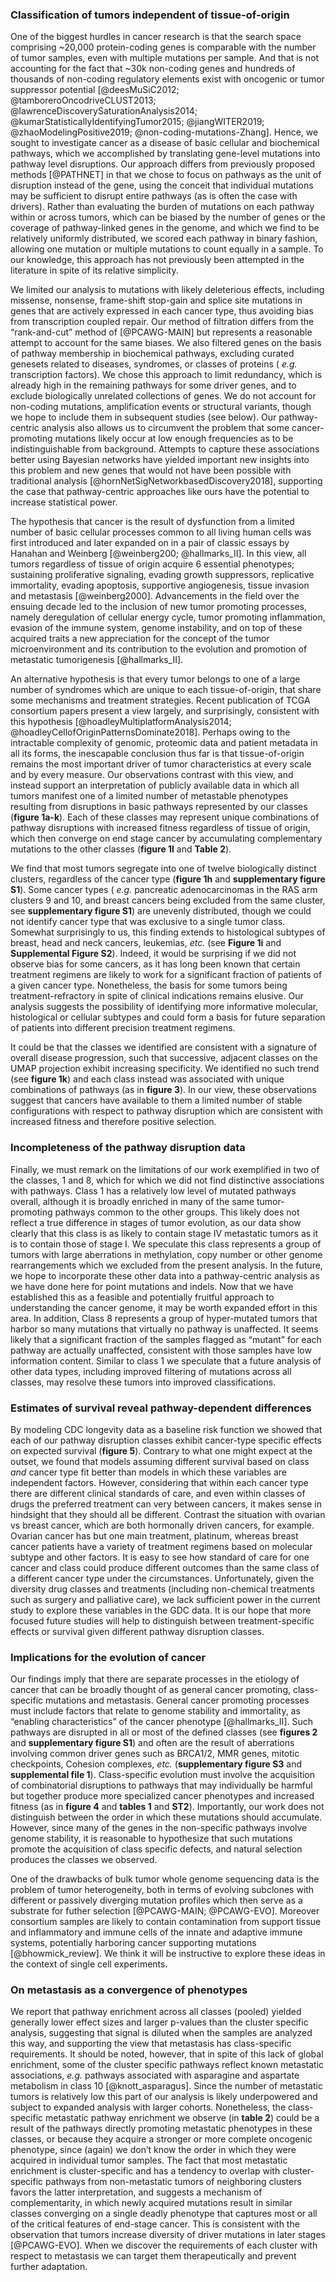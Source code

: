 ### Classification of tumors independent of tissue-of-origin
 
One of the biggest hurdles in cancer research is that the search space
comprising ~20,000 protein-coding genes is comparable with the number of tumor
samples, even with multiple mutations per sample. And that is not accounting for
the fact that ~30k non-coding genes and hundreds of thousands of non-coding
regulatory elements exist with oncogenic or tumor suppressor potential
[@deesMuSiC2012;
@tamboreroOncodriveCLUST2013; @lawrenceDiscoverySaturationAnalysis2014;
@kumarStatisticallyIdentifyingTumor2015; @jiangWITER2019;
@zhaoModelingPositive2019; @non-coding-mutations-Zhang]. Hence, we sought to
investigate cancer as a disease of basic cellular and biochemical pathways,
which we accomplished by translating gene-level mutations into pathway level
disruptions. Our approach differs from previously proposed methods [@PATHNET] in
that we chose to focus on pathways as the unit of disruption instead of the
gene, using the conceit that individual mutations may be sufficient to disrupt
entire pathways (as is often the case with drivers). Rather than evaluating the
burden of mutations on each pathway within or across tumors, which can be biased
by the number of genes or the coverage of pathway-linked genes in the genome,
and which we find to be relatively uniformly distributed, we scored each pathway
in binary fashion, allowing one mutation or multiple mutations to count equally
in a sample. To our knowledge, this approach has not previously been attempted
in the literature in spite of its relative simplicity.

We limited our analysis to mutations with likely deleterious effects, including
missense, nonsense, frame-shift stop-gain and splice site mutations in genes
that are actively expressed in each cancer type, thus avoiding bias from
transcription coupled repair. Our method of filtration differs from the
"rank-and-cut" method of [@PCAWG-MAIN] but represents a reasonable attempt to
account for the same biases. We also filtered genes on the basis of pathway
membership in biochemical pathways, excluding curated genesets related to
diseases, syndromes, or classes of proteins ( _e.g._ transcription factors). We
chose this approach to limit redundancy, which is already high in the remaining
pathways for some driver genes, and to exclude biologically unrelated
collections of genes. We do not account for non-coding mutations, amplification
events or structural variants, though we hope to include them in subsequent
studies (see below). Our pathway-centric analysis also allows us to circumvent
the problem that some cancer-promoting mutations likely occur at low enough
frequencies as to be indistinguishable from background. Attempts to capture
these associations better using Bayesian networks have yielded important new
insights into this problem and new genes that would not have been possible with
traditional analysis [@hornNetSigNetworkbasedDiscovery2018], supporting the case
that pathway-centric approaches like ours have the potential to increase
statistical power.

The hypothesis that cancer is the result of dysfunction from a limited number of
basic cellular processes common to all living human cells was first
introduced and later expanded on in a pair of classic essays by Hanahan and
Weinberg [@weinberg200; @hallmarks_II]. In this view, all tumors regardless of
tissue of origin acquire 6 essential phenotypes; sustaining proliferative
signaling, evading growth suppressors, replicative immortality, evading
apoptosis, supportive angiogenesis, tissue invasion and metastasis
[@weinberg2000]. Advancements in the field over the ensuing decade led to the
inclusion of new tumor promoting processes, namely deregulation of cellular
energy cycle, tumor promoting inflammation, evasion of the immune system, genome
instability, and on top of these acquired traits a new appreciation for the
concept of the tumor microenvironment and its contribution to the evolution and
promotion of metastatic tumorigenesis [@hallmarks_II]. 

An alternative hypothesis is that every tumor belongs to one of a large number
of syndromes which are unique to each tissue-of-origin, that share some
mechanisms and treatment strategies. Recent publication of TCGA consortium
papers present a view largely, and surprisingly, consistent with this hypothesis
[@hoadleyMultiplatformAnalysis2014; @hoadleyCellofOriginPatternsDominate2018].
Perhaps owing to the intractable complexity of genomic, proteomic data and
patient metadata in all its forms, the inescapable conclusion thus far is that
tissue-of-origin remains the most important driver of tumor characteristics at
every scale and by every measure. Our observations contrast with this view, and
instead support an interpretation of publicly available data in which all tumors
manifest one of a limited number of metastable phenotypes resulting from
disruptions in basic pathways represented by our classes (**figure 1a-k**). Each
of these classes may represent unique combinations of pathway disruptions with
increased fitness regardless of tissue of origin, which then converge on end
stage cancer by accumulating complementary mutations to the other classes
(**figure 1l** and **Table 2**).

We find that most tumors segregate into one of twelve biologically distinct
clusters, regardless of the cancer type (**figure 1h** and **supplementary
figure S1**). Some cancer types ( _e.g._ pancreatic adenocarcinomas in the RAS
arm clusters 9 and 10, and breast cancers being excluded from the same cluster,
see **supplementary figure S1**) are unevenly distributed, though we could not
identify cancer type that was exclusive to a single tumor class. Somewhat
surprisingly to us, this finding extends to histological subtypes of breast,
head and neck cancers, leukemias, _etc._ (see **Figure 1i** and **Supplemental
Figure S2**). Indeed, it would be surprising if we did not observe bias for some
cancers, as it has long been known that certain treatment regimens are likely to
work for a significant fraction of patients of a given cancer type. Nonetheless,
the basis for some tumors being treatment-refractory in spite of clinical
indications remains elusive. Our analysis suggests the possibility of
identifying more informative molecular, histological or cellular subtypes and
could form a basis for future separation of patients into different precision
treatment regimens.

It could be that the classes we identified are consistent with a signature of
overall disease progression, such that successive, adjacent classes on the UMAP
projection exhibit increasing specificity. We identified no such trend (see
**figure 1k**) and each class instead was associated with unique combinations of
pathways (as in **figure 3**). In our view, these observations suggest that
cancers have available to them a limited number of stable configurations with
respect to pathway disruption which are consistent with increased fitness and
therefore positive selection.

### Incompleteness of the pathway disruption data

Finally, we must remark on the limitations of our work exemplified in two of the
classes, 1 and 8, which for which we did not find distinctive associations with
pathways. Class 1 has a relatively low level of mutated pathways overall,
although it is broadly enriched in many of the same tumor-promoting pathways
common to the other groups. This likely does not reflect a true difference in
stages of tumor evolution, as our data show clearly that this class is as likely
to contain stage IV metastatic tumors as it is to contain those of stage I. We
speculate this class represents a group of tumors with large aberrations in
methylation, copy number or other genome rearrangements which we excluded from
the present analysis. In the future, we hope to incorporate these other data
into a pathway-centric analysis as we have done here for point mutations and
indels. Now that we have established this as a feasible and potentially fruitful
approach to understanding the cancer genome, it may be worth expanded effort in
this area. In addition, Class 8 represents a group of hyper-mutated tumors that
harbor so many mutations that virtually no pathway is unaffected. It seems
likely that a significant fraction of the samples flagged as “mutant” for each
pathway are actually unaffected, consistent with those samples have low
information content. Similar to class 1 we speculate that a future analysis of
other data types, including improved filtering of mutations across all classes,
may resolve these tumors into improved classifications.

### Estimates of survival reveal pathway-dependent differences

By modeling CDC longevity data as a baseline risk function we showed that each
of our pathway disruption classes exhibit cancer-type specific effects on
expected survival (**figure 5**). Contrary to what one might expect at the
outset, we found that models assuming different survival based on class _and_
cancer type fit better than models in which these variables are independent
factors. However, considering that within each cancer type there are different
clinical standards of care, and even within classes of drugs the preferred
treatment can very between cancers, it makes sense in hindsight that they should
all be different. Contrast the situation with ovarian vs breast cancer, which
are both hormonally driven cancers, for example. Ovarian cancer has but one main
treatment, platinum, whereas breast cancer patients have a variety of treatment
regimens based on molecular subtype and other factors. It is easy to see how
standard of care for one cancer and class could produce different outcomes than
the same class of a different cancer type under the circumstances.
Unfortunately, given the diversity drug classes and treatments (including
non-chemical treatments such as surgery and palliative care), we lack sufficient
power in the current study to explore these variables in the GDC data. It is our
hope that more focused future studies will help to distinguish between
treatment-specific effects or survival given different pathway disruption
classes.

### Implications for the evolution of cancer

Our findings imply that there are separate processes in the etiology of cancer
that can be broadly thought of as general cancer promoting, class-specific
mutations and metastasis. General cancer promoting processes must include
factors that relate to genome stability and immortality, as "enabling
characteristics" of the cancer phenotype [@hallmarks_II]. Such pathways are
disrupted in all or most of the defined classes (see **figures 2** and
**supplementary figure S1**) and often are the result of aberrations involving
common driver genes such as BRCA1/2, MMR genes, mitotic checkpoints, Cohesion
complexes, _etc._ (**supplementary figure S3** and **supplemental file 1**).
Class-specific evolution must involve the acquisition of combinatorial
disruptions to pathways that may individually be harmful but together produce
more specialized cancer phenotypes and increased fitness (as in **figure 4** and
**tables 1** and **ST2**). Importantly, our work does not distinguish between
the order in which these mutations should accumulate. However, since many of the
genes in the non-specific pathways involve genome stability, it is reasonable to
hypothesize that such mutations promote the acquisition of class specific
defects, and natural selection produces the classes we observed.

One of the drawbacks of bulk tumor whole genome sequencing data is the problem
of tumor heterogeneity, both in terms of evolving subclones with different or
passively diverging mutation profiles which then serve as a substrate for futher
selection [@PCAWG-MAIN; @PCAWG-EVO]. Moreover consortium samples are likely to
contain contamination from support tissue and inflammatory and immune cells of
the innate and adaptive immune systems, potentially harboring cancer supporting
mutations [@bhowmick_review]. We think it will be instructive to explore these
ideas in the context of single cell experiments.

### On metastasis as a convergence of phenotypes

We report that pathway enrichment across all classes (pooled) yielded generally
lower effect sizes and larger p-values than the cluster specific analysis,
suggesting that signal is diluted when the samples are analyzed this way, and
supporting the view that metastasis has class-specific requirements. It should
be noted, however, that in spite of this lack of global enrichment, some of the
cluster specific pathways reflect known metastatic associations, _e.g._ pathways
associated with asparagine and aspartate metabolism in class 10
[@knott_asparagus]. Since the number of metastatic tumors is relatively low this
part of our analysis is likely underpowered and subject to expanded analysis
with larger cohorts. Nonetheless, the class-specific metastatic pathway
enrichment we observe (in **table 2**) could be a result of the pathways
directly promoting metastatic phenotypes in these classes, or because they
acquire a stronger or more complete oncogenic phenotype, since (again) we don’t
know the order in which they were acquired in individual tumor samples. The fact
that most metastatic enrichment is cluster-specific and has a tendency to
overlap with cluster-specific pathways from non-metastatic tumors of neighboring
clusters favors the latter interpretation, and suggests a mechanism of
complementarity, in which newly acquired mutations result in similar classes
converging on a single deadly phenotype that captures most or all of the
critical features of end-stage cancer. This is consistent with the observation
that tumors increase diversity of driver mutations in later stages [@PCAWG-EVO].
When we discover the requirements of each cluster with respect to metastasis we
can target them therapeutically and prevent further adaptation.
